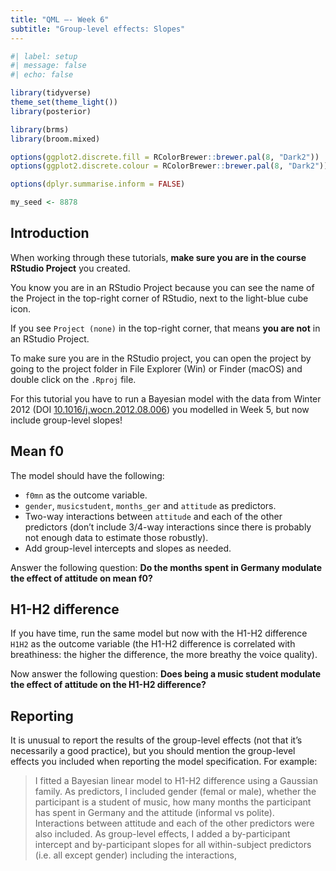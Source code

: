 ```yaml
---
title: "QML –- Week 6"
subtitle: "Group-level effects: Slopes"
---
```


```r
#| label: setup
#| message: false
#| echo: false

library(tidyverse)
theme_set(theme_light())
library(posterior)

library(brms)
library(broom.mixed)

options(ggplot2.discrete.fill = RColorBrewer::brewer.pal(8, "Dark2"))
options(ggplot2.discrete.colour = RColorBrewer::brewer.pal(8, "Dark2"))

options(dplyr.summarise.inform = FALSE)

my_seed <- 8878
```


## Introduction

::: callout-warning
When working through these tutorials, **make sure you are in the course RStudio Project** you created.

You know you are in an RStudio Project because you can see the name of the Project in the top-right corner of RStudio, next to the light-blue cube icon.

If you see `Project (none)` in the top-right corner, that means **you are not** in an RStudio Project.

To make sure you are in the RStudio project, you can open the project by going to the project folder in File Explorer (Win) or Finder (macOS) and double click on the `.Rproj` file.
:::

For this tutorial you have to run a Bayesian model with the data from Winter 2012 (DOI [10.1016/j.wocn.2012.08.006](https://doi.org/10.1016/j.wocn.2012.08.006)) you modelled in Week 5, but now include group-level slopes!

## Mean f0

The model should have the following:

- `f0mn` as the outcome variable.
- `gender`, `musicstudent`, `months_ger` and `attitude` as predictors.
- Two-way interactions between `attitude` and each of the other predictors (don't include 3/4-way interactions since there is probably not enough data to estimate those robustly).
- Add group-level intercepts and slopes as needed.

Answer the following question: **Do the months spent in Germany modulate the effect of attitude on mean f0?**

## H1-H2 difference

If you have time, run the same model but now with the H1-H2 difference `H1H2` as the outcome variable (the H1-H2 difference is correlated with breathiness: the higher the difference, the more breathy the voice quality).

Now answer the following question: **Does being a music student modulate the effect of attitude on the H1-H2 difference?**

## Reporting

It is unusual to report the results of the group-level effects (not that it's necessarily a good practice), but you should mention the group-level effects you included when reporting the model specification. For example:

> I fitted a Bayesian linear model to H1-H2 difference using a Gaussian family. As predictors, I included gender (femal or male), whether the participant is a student of music, how many months the participant has spent in Germany and the attitude (informal vs polite). Interactions between attitude and each of the other predictors were also included. As group-level effects, I added a by-participant intercept and by-participant slopes for all within-subject predictors (i.e. all except gender) including the interactions,
